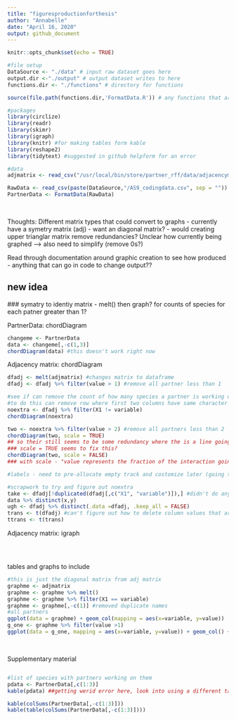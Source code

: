 ```yaml
---
title: "figuresproductionforthesis"
author: "Annabelle"
date: "April 16, 2020"
output: github_document
---
```


```r
knitr::opts_chunk$set(echo = TRUE)
```

```r
#file setup 
DataSource <- "./data" # input raw dataset goes here
output.dir <-"./output" # output dataset writes to here
functions.dir <- "./functions" # directory for functions 

source(file.path(functions.dir,'FormatData.R')) # any functions that are called up by this markdown document need to be sourced here

#packages
library(circlize)
library(readr)
library(skimr)
library(igraph)
library(knitr) #for making tables form kable 
library(reshape2)
library(tidytext) #suggested in github helpform for an error

#data 
adjmatrix <- read_csv("/usr/local/bin/store/partner_rff/data/adjacencymatrix.csv")

RawData <- read_csv(paste(DataSource,"/AS9_codingdata.csv", sep = ""))
PartnerData <- FormatData(RawData)
```

<br>

Thoughts: 
Different matrix types that could convert to graphs
- currently have a symetry matrix (adj)
- want an diagonal matrix?
- would creating upper trianglar matrix remove redundancies? Unclear how currently being graphed 
--> also need to simplify (remove 0s?)

Read through documentation around graphic creation to see how produced - anything that can go in code to change output?? 

## new idea
  ### symatry to identiy matrix - melt() then graph? for counts of species for each patner greater than 1? 

PartnerData: chordDiagram
```r
changeme <- PartnerData
data <- changeme[,-c(1,3)]
chordDiagram(data) #this doesn't work right now 

```



Adjacency matrix: chordDiagram
```r
dfadj <- melt(adjmatrix) #changes matrix to dataframe
dfadj <- dfadj %>% filter(value > 1) #remove all partner less than 1

#see if can remove the count of how many species a partner is working on (loop going back to self)
#to do this can remove row where first two columns have same character
noextra <- dfadj %>% filter(X1 != variable)
chordDiagram(noextra)

two <- noextra %>% filter(value > 2) #remove all partners less than 2 
chordDiagram(two, scale = TRUE)
## so their still seems to be some redundancy where the is a line going from parter a to partner b and another line (samve value) going from b back to a 
### scale = TRUE seems to fix this? 
chordDiagram(two, scale = FALSE)
### with scale - "value represents the fraction of the interaction going to one other secto"

#labels - need to pre-allocate empty track and costomize later (going to be a pain for each so just do later?)

#scrapwork to try and figure out noextra
take <- dfadj[!duplicated(dfadj[,c("X1", "variable")]),] #didn't do anything
data %>% distinct(x,y)
ugh <- dfadj %>% distinct(.data =dfadj, .keep_all = FALSE)
trans <- t(dfadj) #can't figure out how to delete column values that are the same
ttrans <- t(trans)

```


Adjacency matrix: igraph 
```r

```


<br>

tables and graphs to include 

```r
#this is just the diagonal matrix from adj matrix 
graphme <- adjmatrix
graphme <- graphme %>% melt()
graphme <- graphme %>% filter(X1 == variable)
graphme <- graphme[,-c(1)] #removed duplicate names
#all partners
ggplot(data = graphme) + geom_col(mapping = aes(x=variable, y=value))
g_one <- graphme %>% filter(value >1)
ggplot(data = g_one, mapping = aes(x=variable, y=value)) + geom_col() + theme(axis.text.x = element_text(angle = 90))
```


<br>

Supplementary material 

```r

```


```r
#list of species with partners working on them 
pdata <- PartnerData[,c(1:3)]
kable(pdata) ##getting werid error here, look into using a different table format? 
```


```r
kable(colSums(PartnerData[,-c(1:3)]))
kable(table(colSums(PartnerData[,-c(1:3)])))
```

